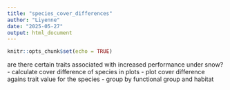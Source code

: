 ```yaml
---
title: "species_cover_differences"
author: "Liyenne"
date: "2025-05-27"
output: html_document
---
```


```r
knitr::opts_chunk$set(echo = TRUE)
```

are there certain traits associated with increased performance under snow? 
  - calculate cover difference of species in plots
  - plot cover difference agains trait value for the species
  - group by functional group and habitat
  
```r

```

